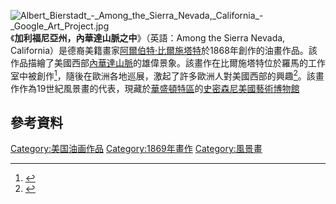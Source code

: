 [[File:Albert_Bierstadt_-_Among_the_Sierra_Nevada,_California_-_Google_Art_Project.jpg|thumb]]
《'''加利福尼亞州，內華達山脈之中'''》（英語：Among the Sierra Nevada, California）是德裔美籍畫家[[阿爾伯特·比爾施塔特|阿爾伯特·比爾施塔特]]於1868年創作的油畫作品。該作品描繪了美國西部[[內華達山脈_(美國)|內華達山脈]]的雄偉景象。該畫作在比爾施塔特位於羅馬的工作室中被創作<ref name=":0">{{Cite book|last=Kurin|first=Richard|url=https://books.google.com/books?id=Ac4nDwAAQBAJ&pg=PA247|title=The Smithsonian's History of America in 101 Objects|date=October 25, 2016|publisher=Penguin|isbn=978-0-14-312815-1|pages=246–251|language=en}}</ref>，隨後在歐洲各地巡展，激起了許多歐洲人對美國西部的興趣<ref>{{Cite web|title=Among the Sierra Nevada, California|url=https://americanart.si.edu/artwork/among-sierra-nevada-california-2059|access-date=September 1, 2020|website=Smithsonian American Art Museum|language=en-US|archive-date=2020-11-08|archive-url=https://web.archive.org/web/20201108093804/https://americanart.si.edu/artwork/among-sierra-nevada-california-2059|dead-url=no}}</ref>。該畫作作為19世紀風景畫的代表，現藏於[[华盛顿哥伦比亚特区|華盛頓特區]]的[[史密森尼美國藝術博物館|史密森尼美國藝術博物館]]

==參考資料==
{{Reflist|2}}

[[Category:美国油画作品|Category:美国油画作品]]
[[Category:1869年畫作|Category:1869年畫作]]
[[Category:風景畫|Category:風景畫]]